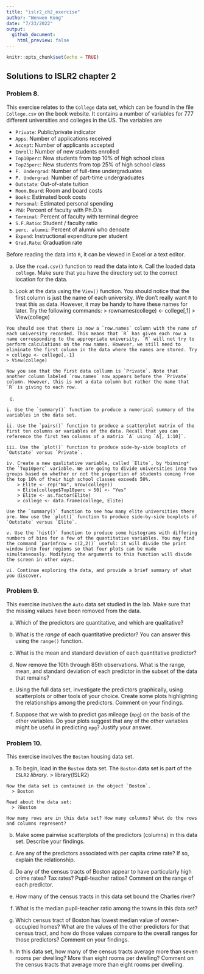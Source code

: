 ```yaml
---
title: "islr2_ch2_exercise"
author: "Wenwen Kong"
date: "7/23/2022"
output:
  github_document:
    html_preview: false
---
```


```r
knitr::opts_chunk$set(echo = TRUE)
```

## Solutions to ISLR2 chapter 2


### Problem 8.

This exercise relates to the `College` data set, which can be found in the file `College.csv` on the book website. It contains a number of variables for 777 different universities and colleges in the US. The variables are

  - `Private`: Public/private indicator
  - `Apps`: Number of applications received
  - `Accept`: Number of applicants accepted
  - `Enroll`: Number of new students enrolled
  - `Top10perc`: New students from top 10% of high school class
  - `Top25perc`: New students from top 25% of high school class
  - `F. Undergrad`: Number of full-time undergraduates
  - `P. Undergrad`: Number of part-time undergraduates
  - `Outstate`: Out-of-state tuition
  - `Room.Board`: Room and board costs
  - `Books`: Estimated book costs
  - `Personal`: Estimated personal spending
  - `PhD`: Percent of faculty with Ph.D.'s
  - `Terminal`: Percent of faculty with terminal degree
  - `S.F.Ratio`: Student / faculty ratio
  - `perc. alumni`: Percent of alumni who denoate
  - `Expend`: Instructional expenditure per student
  - `Grad.Rate`: Graduation rate
  
Before reading the data into `R`, it can be viewed in Excel or a text editor. 

  (a) 
  Use the `read.csv()` function to read the data into `R`. Call the loaded data `college`. Make sure that you have the directory set to the correct location for the data.

  (b) 
  Look at the data using the `View()` function. You should notice that the first column is just the name of each university. We don't really want `R` to treat this as data. However, it may be handy to have these names for later. Try the following commands:
    > rownames(college) <- college[,1]
    > View(college)
    
    You should see that there is now a `row.names` column with the name of each university recorded. This means that `R` has given each row a name corresponding to the appropriate university. `R` will not try to perform calculations on the row names. However, we still need to eliminate the first column in the data where the names are stored. Try
    > college <- college[,-1]
    > View(college)

    Now you see that the first data collumn is `Private`. Note that another column labeled `row.names` now appears before the `Private` column. However, this is not a data column but rather the name that `R` is giving to each row. 
  (c) 
    
    i. Use the `summary()` function to produce a numerical summary of the variables in the data set. 

    ii. Use the `pairs()` function to produce a scatterplot matrix of the first ten columns or variables of the data. Recall that you can reference the first ten columns of a matrix `A` using `A[, 1:10]`.

    iii. Use the `plot()` function to produce side-by-side boxplots of `Outstate` versus `Private`.

    iv. Create a new qualitative variable, called `Elite`, by *binning* the `Top10perc` variable. We are going to divide universities into two groups based on whether or not the proportion of students coming from the top 10% of their high school classes exceeds 50%.
        > Elite <- rep("No", nrow(college))
        > Elite[college$Top10perc > 50] <- "Yes"
        > Elite <- as.factor(Elite)
        > college <- data.frame(college, Elite)
  
    Use the `summary()` function to see how many elite universities there are. Now use the `plot()` function to produce side-by-side boxplots of `Outstate` versus `Elite`. 
  
    v. Use the `hist()` function to produce some histograms with differing numbers of bins for a few of the quantitative variables. You may find the command `par(mfrow = c(2,2))` useful: it will divide the print window into four regions so that four plots can be made simultaneously. Modifying the arguments to this function will divide the screen in other ways. 

    vi. Continue exploring the data, and provide a brief summary of what you discover. 

 
### Problem 9. 

This exercise involves the `Auto` data set studied in the lab. Make sure that the missing values have been removed from the data. 

  (a) Which of the predictors are quantitative, and which are qualitative?

  (b) What is the *range* of each quantitative predictor? You can answer this using the `range()` function.

  (c) What is the mean and standard deviation of each quantitative predictor?

  (d) Now remove the 10th through 85th observations. What is the range, mean, and standard deviation of each predictor in the subset of the data that remains? 

  (e) Using the full data set, investigate the predictors graphically, using scatterplots or other tools of your choice. Create some plots highlighting the relationships among the predictors. Comment on your findings. 

  (f) Suppose that we wish to predict gas mileage (`mpg`) on the basis of the other variables. Do your plots suggest that any of the other variables might be useful in predicting `mpg`? Justify your answer. 


### Problem 10.

This exercise involves the `Boston` housing data set. 

  a) To begin, load in the `Boston` data set. The `Boston` data set is part of the `ISLR2` *library*.
      > library(ISLR2)

    Now the data set is contained in the object `Boston`. 
      > Boston

    Read about the data set:
      > ?Boston

    How many rows are in this data set? How many columns? What do the rows and columns represent?

  b) Make some pairwise scatterplots of the predictors (columns) in this data set. Describe your findings. 

  c) Are any of the predictors associated with per capita crime rate? If so, explain the relationship. 

  d) Do any of the census tracts of Boston appear to have particularly high crime rates? Tax rates? Pupil-teacher ratios? Comment on the range of each predictor. 

  e) How many of the census tracts in this data set bound the Charles river?

  f) What is the median pupil-teacher ratio among the towns in this data set?

  g) Which census tract of Boston has lowest median value of owner-occupied homes? What are the values of the other predictors for that census tract, and how do those values compare to the overall ranges for those predictors? Comment on your findings. 

  h) In this data set, how many of the census tracts average more than seven rooms per dwelling? More than eight rooms per dwelling? Comment on the census tracts that average more than eight rooms per dwelling. 

